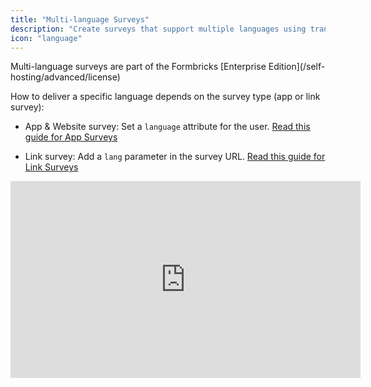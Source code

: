 ```yaml
---
title: "Multi-language Surveys"
description: "Create surveys that support multiple languages using translations. This helps you reach a diverse audience without making separate surveys for each language. It also simplifies survey creation, delivery, and analysis for multilingual audiences."
icon: "language"
---
```


<Note>
  Multi-language surveys are part of the Formbricks [Enterprise Edition](/self-hosting/advanced/license)
</Note>

How to deliver a specific language depends on the survey type (app or link survey):

- App & Website survey: Set a `language` attribute for the user. [Read this guide for App Surveys](#app-surveys-configuration)

- Link survey: Add a `lang` parameter in the survey URL. [Read this guide for Link Surveys](#link-surveys-configuration)

<iframe
  width="560"
  height="315"
  src="https://www.youtube-nocookie.com/embed/Vol5zjYIoos?si=bdP2y3uk8-xR0uSD&controls=0"
  title="Formbricks Multi-language Surveys"
  frameborder="0"
  allow="accelerometer; autoplay; clipboard-write; encrypted-media; gyroscope; picture-in-picture"
  allowfullscreen
/>

---

## Creating a Multi-language Survey

- Go to Configuration and open the **Survey Languages tab**:

  ![Survey Configuration](/images/xm-and-surveys/surveys/general-features/multi-language-surveys/project-configuration.webp)

- Click on the **Edit languages** button, to add a new language to your survey

  ![Survey Language Settings](/images/xm-and-surveys/surveys/general-features/multi-language-surveys/survey-languague-settings.webp)

- Select the preferred language from the dropdown and assign an identifier Alias. Click the **Add language** button to add the language to your project.

  ![Add Multiple Languages to your Project](/images/xm-and-surveys/surveys/general-features/multi-language-surveys/add-languages.webp)

You can come back to this page anytime to add more languages or remove existing ones.

- Now, return to the dashboard to create a new survey or edit an existing one.

  ![Survey Overview](/images/xm-and-surveys/surveys/general-features/multi-language-surveys/surveys-home.webp)


- In the survey editor, scroll down to the **Multiple Languages** section at the bottom and enable the toggle next to it.

  ![Enable Multi-language for a survey](/images/xm-and-surveys/surveys/general-features/multi-language-surveys/enable-multi-lang.webp)

- Choose a **Default Language** for your survey.

<Note>Changing the default language will reset all the translations you have made for the survey.</Note>

1. Now, add the languages from the dropdown that you want to support in your survey.

  ![Enable Multi-language for a survey](/images/xm-and-surveys/surveys/general-features/multi-language-surveys/add-language-in-survey.webp)

1. You can now see the survey in the selected language by clicking on the language dropdown in any of the questions.

  ![Enable Multi-language for a survey](/images/xm-and-surveys/surveys/general-features/multi-language-surveys/see-survey-in-language.webp)

1. You can now translate all survey content, including questions, options, and button placeholders, into the selected language.

  ![Enable Multi-language for a survey](/images/xm-and-surveys/surveys/general-features/multi-language-surveys/translate-as-per-language.webp)

1. Once you are done, click on the **Publish** button to save the survey.

## App Surveys Configuration

1. After you setup the Formbricks SDK for your user, you can call the `setLanguage` function with the language code. This can be either the ISO identifier or the Alias you set when creating the language. The `language` attribute makes sure that this user only sees surveys with a translation in this specific language available.

```js
Formbricks.setup({
  environmentId: "<environment-id>",
  appUrl: "<app-url>", // use PUBLIC_URL if you are using multi-domain setup, otherwise use WEBAPP_URL
});

Formbricks.setLanguage("de"); // ISO identifier or Alias set when creating language
```

<Note>
  If a user has a language assigned, a survey has multi-language activate and it is missing a translation in
  the language of the user, the survey will not be displayed.
</Note>

1. That's it! Now, users with the language attribute set will see the survey in their preferred language. You can start collecting responses in multiple languages and filter them by language on the summary page.

---

## Link Surveys Configuration

For link surveys, the translation delivery is dependent on the `land` URL parameter.

After publishing the survey, just copy the survey link and append the `lang` query parameter with the language alias you have set.

For example, if you have set the alias for French as `fr`, you can share the survey link as

[`https://your-survey-url.com?lang=fr`](https://your-survey-url.com?lang=fr)

Here are two examples:

- English: [https://app.Formbricks.com/s/clptfos2i1pj516pvhxqyu3bn?lang=en](https://app.Formbricks.com/s/clptfos2i1pj516pvhxqyu3bn?lang=en)

- German: [https://app.Formbricks.com/s/clptfos2i1pj516pvhxqyu3bn?lang=de](https://app.Formbricks.com/s/clptfos2i1pj516pvhxqyu3bn?lang=de)

Without the `lang` parameter, Formbricks will show the survey in the default language you have set.

You can now start collecting responses in multiple languages!

---

## RTL Language Support

Formbricks fully supports Right-to-Left (RTL) languages such as Arabic, Hebrew, Persian, and Urdu. When you add an RTL language to your survey, the survey interface automatically adjusts to display content from right to left.

### How RTL Support Works

- Text alignment automatically switches to right-to-left
- Survey layout and UI elements adjust to RTL orientation
- Button placement and navigation flow adapt to RTL reading direction
- Form elements maintain proper RTL formatting

### Setting Up RTL Languages

No additional configuration is needed to enable RTL support. Simply:

1. Add an RTL language (like Arabic or Hebrew) in the **Survey Languages** settings
2. Create translations for your survey content in the RTL language
3. The survey will automatically display in RTL format when that language is selected

![RTL Language Support](/images/xm-and-surveys/surveys/general-features/multi-language-surveys/rtl-support.webp)

---

**Need help?** [Reach out in Github Discussions](https://github.com/formbricks/formbricks/discussions)
